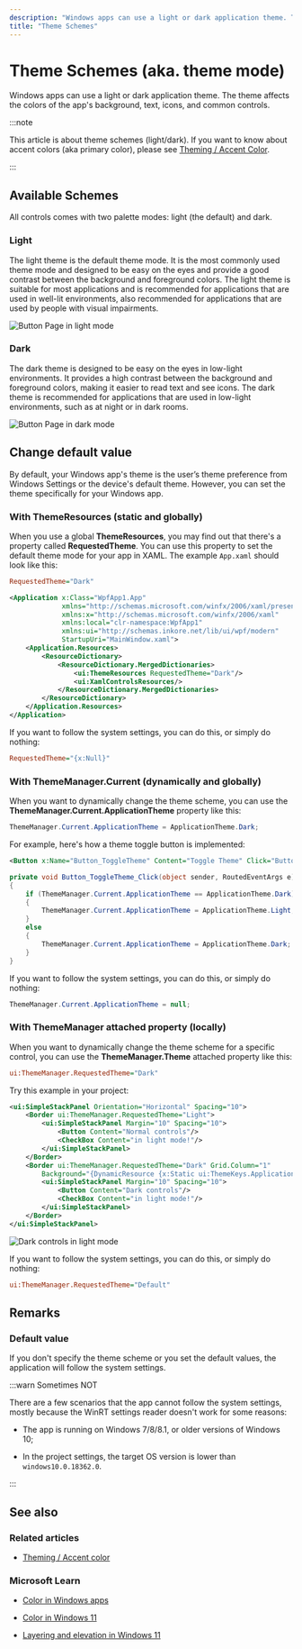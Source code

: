 ---
description: "Windows apps can use a light or dark application theme. The theme affects the colors of the app's background, text, icons, and common controls."
title: "Theme Schemes"
---

# Theme Schemes (aka. theme mode)

Windows apps can use a light or dark application theme. The theme affects the colors of the app's background, text, icons, and common controls.

:::note

This article is about theme schemes (light/dark). If you want to know about accent colors (aka primary color), please see [Theming / Accent Color](./accent-color).

:::

## Available Schemes

All controls comes with two palette modes: light (the default) and dark.

### Light

The light theme is the default theme mode. It is the most commonly used theme mode and designed to be easy on the eyes and provide a good contrast between the background and foreground colors. The light theme is suitable for most applications and is recommended for applications that are used in well-lit environments, also recommended for applications that are used by people with visual impairments.

![Button Page in light mode](gallery-button-light.png)

### Dark

The dark theme is designed to be easy on the eyes in low-light environments. It provides a high contrast between the background and foreground colors, making it easier to read text and see icons. The dark theme is recommended for applications that are used in low-light environments, such as at night or in dark rooms.

![Button Page in dark mode](gallery-button-dark.png)

## Change default value

By default, your Windows app's theme is the user’s theme preference from Windows Settings or the device's default theme. However, you can set the theme specifically for your Windows app.

### With ThemeResources (static and globally)

When you use a global **ThemeResources**, you may find out that there's a property called **RequestedTheme**. You can use this property to set the default theme mode for your app in XAML. The example `App.xaml` should look like this:

```ini
RequestedTheme="Dark"
```

```xml title="App.xaml"
<Application x:Class="WpfApp1.App"
             xmlns="http://schemas.microsoft.com/winfx/2006/xaml/presentation"
             xmlns:x="http://schemas.microsoft.com/winfx/2006/xaml"
             xmlns:local="clr-namespace:WpfApp1" 
             xmlns:ui="http://schemas.inkore.net/lib/ui/wpf/modern"
             StartupUri="MainWindow.xaml">
    <Application.Resources>
        <ResourceDictionary>
            <ResourceDictionary.MergedDictionaries>
                <ui:ThemeResources RequestedTheme="Dark"/>
                <ui:XamlControlsResources/>
            </ResourceDictionary.MergedDictionaries>
        </ResourceDictionary>
    </Application.Resources>
</Application>
```

If you want to follow the system settings, you can do this, or simply do nothing:

```ini
RequestedTheme="{x:Null}"
```

### With ThemeManager.Current (dynamically and globally)

When you want to dynamically change the theme scheme, you can use the **ThemeManager.Current.ApplicationTheme** property like this:

```csharp
ThemeManager.Current.ApplicationTheme = ApplicationTheme.Dark;
```

For example, here's how a theme toggle button is implemented:

```xml
<Button x:Name="Button_ToggleTheme" Content="Toggle Theme" Click="Button_ToggleTheme_Click"/>
```

```csharp
private void Button_ToggleTheme_Click(object sender, RoutedEventArgs e)
{
    if (ThemeManager.Current.ApplicationTheme == ApplicationTheme.Dark)
    {
        ThemeManager.Current.ApplicationTheme = ApplicationTheme.Light;
    }
    else
    {
        ThemeManager.Current.ApplicationTheme = ApplicationTheme.Dark;
    }
}
```

If you want to follow the system settings, you can do this, or simply do nothing:

```csharp
ThemeManager.Current.ApplicationTheme = null;
```

### With ThemeManager attached property (locally)

When you want to dynamically change the theme scheme for a specific control, you can use the **ThemeManager.Theme** attached property like this:

```ini
ui:ThemeManager.RequestedTheme="Dark"
```

Try this example in your project:

```xml
<ui:SimpleStackPanel Orientation="Horizontal" Spacing="10">
    <Border ui:ThemeManager.RequestedTheme="Light">
        <ui:SimpleStackPanel Margin="10" Spacing="10">
            <Button Content="Normal controls"/>
            <CheckBox Content="in light mode!"/>
        </ui:SimpleStackPanel>
    </Border>
    <Border ui:ThemeManager.RequestedTheme="Dark" Grid.Column="1"
        Background="{DynamicResource {x:Static ui:ThemeKeys.ApplicationPageBackgroundThemeBrushKey}}">
        <ui:SimpleStackPanel Margin="10" Spacing="10">
            <Button Content="Dark controls"/>
            <CheckBox Content="in light mode!"/>
        </ui:SimpleStackPanel>
    </Border>
</ui:SimpleStackPanel>
```

![Dark controls in light mode](dark-in-light-mode.png)

If you want to follow the system settings, you can do this, or simply do nothing:

```ini
ui:ThemeManager.RequestedTheme="Default"
```

## Remarks

### Default value

If you don't specify the theme scheme or you set the default values, the application will follow the system settings.

:::warn Sometimes NOT

There are a few scenarios that the app cannot follow the system settings, mostly because the WinRT settings reader doesn't work for some reasons:

- The app is running on Windows 7/8/8.1, or older versions of Windows 10;

- In the project settings, the target OS version is lower than `windows10.0.18362.0`.

:::

## See also

### Related articles

- [Theming / Accent color](./accent-color)

### Microsoft Learn

- [Color in Windows apps](https://learn.microsoft.com/en-us/windows/apps/design/style/color)

- [Color in Windows 11](https://learn.microsoft.com/en-us/windows/apps/design/signature-experiences/color)

- [Layering and elevation in Windows 11](https://learn.microsoft.com/en-us/windows/apps/design/signature-experiences/layering)

